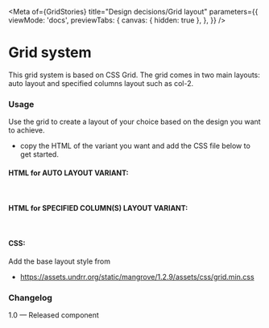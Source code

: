 
<Meta
  of={GridStories}
  title="Design decisions/Grid layout"
  parameters={{
    viewMode: 'docs',
    previewTabs: {
      canvas: { hidden: true },
    },
  }}
/>

# Grid system

This grid system is based on CSS Grid. The grid comes in two main layouts: auto layout and specified columns layout such as col-2.

<Canvas of={Grid} meta={Grid} />

### Usage

Use the grid to create a layout of your choice based on the design you want to achieve.

- copy the HTML of the variant you want and add the CSS file below to get started.

#### HTML for AUTO LAYOUT VARIANT:

```html
<div class="mg-grid"></div>
```

#### HTML for SPECIFIED COLUMN(S) LAYOUT VARIANT:

```html
<div class="mg-grid mg-grid__col-3"></div>
```

#### CSS:

Add the base layout style from

- https://assets.undrr.org/static/mangrove/1.2.9/assets/css/grid.min.css

### Changelog

1.0 — Released component
